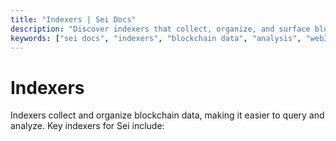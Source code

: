 ```yaml
---
title: "Indexers | Sei Docs"
description: "Discover indexers that collect, organize, and surface blockchain data from Sei for easy querying and analysis."
keywords: ["sei docs", "indexers", "blockchain data", "analysis", "web3 docs"]
---
```



# Indexers

Indexers collect and organize blockchain data, making it easier to query and analyze. Key indexers for Sei include:

<AppCardsGridCategory category="indexer" />
